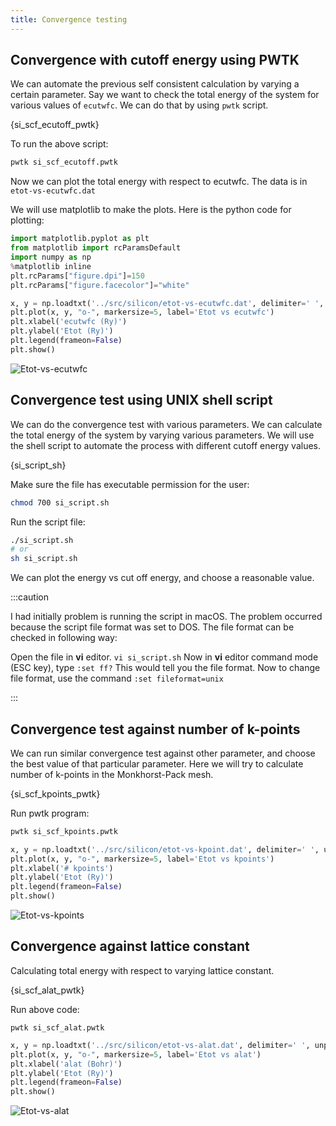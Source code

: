 ```yaml
---
title: Convergence testing
---
```


## Convergence with cutoff energy using PWTK

We can automate the previous self consistent calculation by varying a certain
parameter. Say we want to check the total energy of the system for various
values of `ecutwfc`. We can do that by using `pwtk` script.


<CodeBlock className="bash" title="src/silicon/si_scf_ecutoff.pwtk">{si_scf_ecutoff_pwtk}</CodeBlock>

To run the above script:
```bash
pwtk si_scf_ecutoff.pwtk
```

Now we can plot the total energy with respect to ecutwfc. The data is in
`etot-vs-ecutwfc.dat`

We will use matplotlib to make the plots. Here is the python code for plotting:
```python title="notebooks/si-plots.ipynb"
import matplotlib.pyplot as plt
from matplotlib import rcParamsDefault
import numpy as np
%matplotlib inline
plt.rcParams["figure.dpi"]=150
plt.rcParams["figure.facecolor"]="white"

x, y = np.loadtxt('../src/silicon/etot-vs-ecutwfc.dat', delimiter=' ', unpack=True)
plt.plot(x, y, "o-", markersize=5, label='Etot vs ecutwfc')
plt.xlabel('ecutwfc (Ry)')
plt.ylabel('Etot (Ry)')
plt.legend(frameon=False)
plt.show()
```

![Etot-vs-ecutwfc](/img/etot-vs-ecutwfc.png)

## Convergence test using UNIX shell script
We can do the convergence test with various parameters. We can calculate the
total energy of the system by varying various parameters. We will use the shell
script to automate the process with different cutoff energy values.


<CodeBlock className="bash" title="src/silicon/si_script.sh">{si_script_sh}</CodeBlock>

Make sure the file has executable permission for the user:
```bash
chmod 700 si_script.sh
```
Run the script file:
```bash
./si_script.sh
# or
sh si_script.sh
```
We can plot the energy vs cut off energy, and choose a reasonable value.

:::caution

I had initially problem is running the script in macOS. The problem occurred
because the script file format was set to DOS. The file format can be checked in
following way:

Open the file in **vi** editor. `vi si_script.sh` Now in **vi** editor command
mode (ESC key), type `:set ff?` This would tell you the file format. Now to
change file format, use the  command `:set fileformat=unix`

:::

## Convergence test against number of k-points

We can run similar convergence test against other parameter, and choose the best
value of that particular parameter. Here we will try to calculate number of
k-points in the Monkhorst-Pack mesh.


<CodeBlock className="bash" title="src/silicon/si_scf_kpoints.pwtk">{si_scf_kpoints_pwtk}</CodeBlock>

Run pwtk program:
```bash
pwtk si_scf_kpoints.pwtk
```

```python title="notebooks/silicon-scf.ipynb"
x, y = np.loadtxt('../src/silicon/etot-vs-kpoint.dat', delimiter=' ', unpack=True)
plt.plot(x, y, "o-", markersize=5, label='Etot vs kpoints')
plt.xlabel('# kpoints')
plt.ylabel('Etot (Ry)')
plt.legend(frameon=False)
plt.show()
```
![Etot-vs-kpoints](/img/etot-vs-kpoints.png)

## Convergence against lattice constant

Calculating total energy with respect to varying lattice constant.


<CodeBlock className="bash" title="src/silicon/si_scf_alat.pwtk">{si_scf_alat_pwtk}</CodeBlock>

Run above code:
```
pwtk si_scf_alat.pwtk
```

```python title="notebooks/silicon-scf.ipynb"
x, y = np.loadtxt('../src/silicon/etot-vs-alat.dat', delimiter=' ', unpack=True)
plt.plot(x, y, "o-", markersize=5, label='Etot vs alat')
plt.xlabel('alat (Bohr)')
plt.ylabel('Etot (Ry)')
plt.legend(frameon=False)
plt.show()
```

![Etot-vs-alat](/img/Etot-vs-alat.png)
